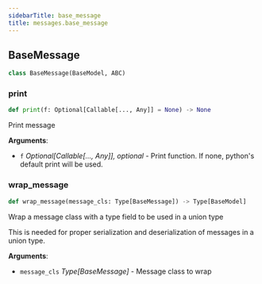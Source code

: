 ```yaml
---
sidebarTitle: base_message
title: messages.base_message
---
```


## BaseMessage

```python
class BaseMessage(BaseModel, ABC)
```

### print

```python
def print(f: Optional[Callable[..., Any]] = None) -> None
```

Print message

**Arguments**:

- `f` _Optional[Callable[..., Any]], optional_ - Print function. If none, python's default print will be used.

### wrap\_message

```python
def wrap_message(message_cls: Type[BaseMessage]) -> Type[BaseModel]
```

Wrap a message class with a type field to be used in a union type

This is needed for proper serialization and deserialization of messages in a union type.

**Arguments**:

- `message_cls` _Type[BaseMessage]_ - Message class to wrap

